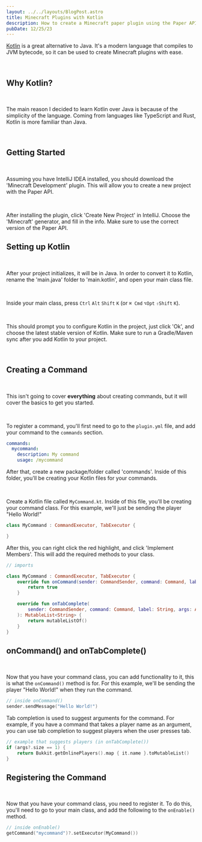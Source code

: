 ```yaml
---
layout: ../../layouts/BlogPost.astro
title: Minecraft Plugins with Kotlin
description: How to create a Minecraft paper plugin using the Paper API and Kotlin.
pubDate: 12/25/23
---
```


[Kotlin](https://kotlinlang.org/) is a great alternative to Java. It's a modern language that compiles to JVM bytecode, so it can be used to create Minecraft plugins with ease.

<br />

## Why Kotlin?

<br />

The main reason I decided to learn Kotlin over Java is because of the simplicity of the language. Coming from languages like TypeScript and Rust, Kotlin is more familiar than Java.

<br />

## Getting Started

<br />

Assuming you have IntelliJ IDEA installed, you should download the 'Minecraft Development' plugin. This will allow you to create a new project with the Paper API.

<br />

After installing the plugin, click 'Create New Project' in IntelliJ. Choose the 'Minecraft' generator, and fill in the info. Make sure to use the correct version of the Paper API.

## Setting up Kotlin

<br />

After your project initializes, it will be in Java. In order to convert it to Kotlin, rename the 'main.java' folder to 'main.kotlin', and open your main class file.

<br />

Inside your main class, press `Ctrl` `Alt` `Shift` `K` (or `⌘ Cmd` `⌥Opt` `⇧Shift` `K`).

<br />

This should prompt you to configure Kotlin in the project, just click 'Ok', and choose the latest stable version of Kotlin. Make sure to run a Gradle/Maven sync after you add Kotlin to your project.

<br />

## Creating a Command

<br />

This isn't going to cover **everything** about creating commands, but it will cover the basics to get you started.

<br />

To register a command, you'll first need to go to the `plugin.yml` file, and add your command to the `commands` section.

```yaml
commands:
  mycommand:
    description: My command
    usage: /mycommand
```

After that, create a new package/folder called 'commands'. Inside of this folder, you'll be creating your Kotlin files for your commands.

<br />

Create a Kotlin file called `MyCommand.kt`. Inside of this file, you'll be creating your command class. For this example, we'll just be sending the player "Hello World!"

```kotlin
class MyCommand : CommandExecutor, TabExecutor {

}
```

After this, you can right click the red highlight, and click 'Implement Members'. This will add the required methods to your class.

```kotlin
// imports

class MyCommand : CommandExecutor, TabExecutor {
    override fun onCommand(sender: CommandSender, command: Command, label: String, args: Array<out String>?): Boolean {
        return true
    }

    override fun onTabComplete(
        sender: CommandSender, command: Command, label: String, args: Array<out String>?
    ): MutableList<String> {
        return mutableListOf()
    }
}
```

## onCommand() and onTabComplete()

<br />

Now that you have your command class, you can add functionality to it, this is what the `onCommand()` method is for. For this example, we'll be sending the player "Hello World!" when they run the command.

```kotlin
// inside onCommand()
sender.sendMessage("Hello World!")
```

Tab completion is used to suggest arguments for the command. For example, if you have a command that takes a player name as an argument, you can use tab completion to suggest players when the user presses tab.

```kotlin
// example that suggests players (in onTabComplete())
if (args?.size == 1) {
    return Bukkit.getOnlinePlayers().map { it.name }.toMutableList()
}
```

## Registering the Command

<br />

Now that you have your command class, you need to register it. To do this, you'll need to go to your main class, and add the following to the `onEnable()` method.

```kotlin
// inside onEnable()
getCommand("mycommand")?.setExecutor(MyCommand())
```
